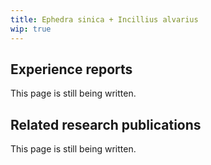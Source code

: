 ---
title: Ephedra sinica + Incillius alvarius
wip: true
---

## Experience reports

This page is still being written.

## Related research publications

This page is still being written.

